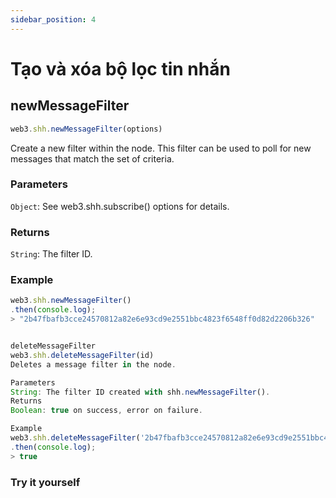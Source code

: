 ```yaml
---
sidebar_position: 4
---
```


# Tạo và xóa bộ lọc tin nhắn
## newMessageFilter
```javascript
web3.shh.newMessageFilter(options)
```
Create a new filter within the node. This filter can be used to poll for new messages that match the set of criteria.

### Parameters
`Object`: See web3.shh.subscribe() options for details.
### Returns
`String`: The filter ID.

### Example
```javascript
web3.shh.newMessageFilter()
.then(console.log);
> "2b47fbafb3cce24570812a82e6e93cd9e2551bbc4823f6548ff0d82d2206b326"


deleteMessageFilter
web3.shh.deleteMessageFilter(id)
Deletes a message filter in the node.

Parameters
String: The filter ID created with shh.newMessageFilter().
Returns
Boolean: true on success, error on failure.

Example
web3.shh.deleteMessageFilter('2b47fbafb3cce24570812a82e6e93cd9e2551bbc4823f6548ff0d82d2206b326')
.then(console.log);
> true
```
### Try it yourself
<MessageFilter/>